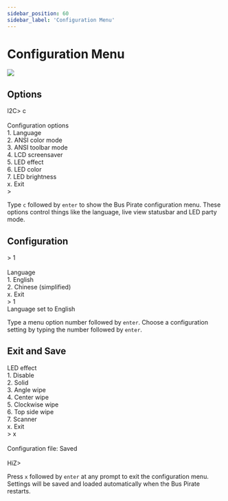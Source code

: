 ```yaml
---
sidebar_position: 60
sidebar_label: 'Configuration Menu'
---
```


# Configuration Menu

![](./img/configuration-1024.jpg)

## Options

<BrowserWindow>
<span className="bp-prompt">I2C></span> c<br/>
<span className="bp-info"><br/>
<span className="bp-info">Configuration options</span></span><br/>
 1. <span className="bp-info">Language</span><br/>
 2. <span className="bp-info">ANSI color mode</span><br/>
 3. <span className="bp-info">ANSI toolbar mode</span><br/>
 4. <span className="bp-info">LCD screensaver</span><br/>
 5. <span className="bp-info">LED effect</span><br/>
 6. <span className="bp-info">LED color</span><br/>
 7. <span className="bp-info">LED brightness</span><br/>
 x. <span className="bp-info">Exit</span><br/>
<span className="bp-prompt"> ></span> <br/>
</BrowserWindow>

Type ```c``` followed by ```enter``` to show the Bus Pirate configuration menu. These options control things like the language, live view statusbar and LED party mode.

## Configuration

<BrowserWindow>
<span className="bp-prompt"> ></span> 1<br/>
<br/>
<span className="bp-info">Language</span><br/>
 1. <span className="bp-info">English</span><br/>
 2. <span className="bp-info">Chinese (simplified)</span><br/>
 x. <span className="bp-info">Exit</span><br/>
<span className="bp-prompt"> ></span> 1<br/>
Language <span className="bp-info">set to</span> English<br/>
</BrowserWindow>

Type a menu option number followed by ```enter```. Choose a configuration setting by typing the number followed by ```enter```.

## Exit and Save
<BrowserWindow>
<span className="bp-info">LED effect</span><br/>
 1. <span className="bp-info">Disable</span><br/>
 2. <span className="bp-info">Solid</span><br/>
 3. <span className="bp-info">Angle wipe</span><br/>
 4. <span className="bp-info">Center wipe</span><br/>
 5. <span className="bp-info">Clockwise wipe</span><br/>
 6. <span className="bp-info">Top side wipe</span><br/>
 7. <span className="bp-info">Scanner</span><br/>
 x. <span className="bp-info">Exit</span><br/>
<span className="bp-prompt"> ></span> x<br/>
<br/>
<span className="bp-info">Configuration file:</span> Saved<br/>
<br/>
<span className="bp-prompt">HiZ></span> <br/>
</BrowserWindow>

Press ```x``` followed by ```enter``` at any prompt to exit the configuration menu. Settings will be saved and loaded automatically when the Bus Pirate restarts.

<DiscourseComments/>
